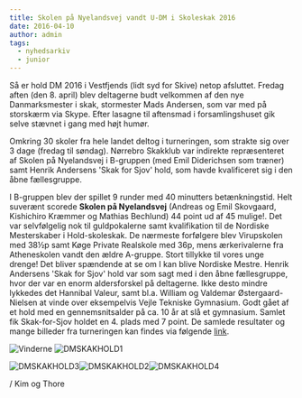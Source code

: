 ```yaml
---
title: Skolen på Nyelandsvej vandt U-DM i Skoleskak 2016
date: 2016-04-10
author: admin
tags:
  - nyhedsarkiv
  - junior
---
```


Så er hold DM 2016 i Vestfjends (lidt syd for Skive) netop afsluttet. Fredag aften (den 8. april) blev deltagerne budt velkommen af den nye Danmarksmester i skak, stormester Mads Andersen, som var med på storskærm via Skype. Efter lasagne til aftensmad i forsamlingshuset gik selve stævnet i gang med højt humør.

Omkring 30 skoler fra hele landet deltog i turneringen, som strakte sig over 3 dage (fredag til søndag). Nørrebro Skakklub var indirekte repræsenteret af Skolen på Nyelandsvej i B-gruppen (med Emil Diderichsen som træner) samt Henrik Andersens 'Skak for Sjov' hold, som havde kvalificeret sig i den åbne fællesgruppe.

I B-gruppen blev der spillet 9 runder med 40 minutters betænkningstid. Helt suverænt scorede **Skolen på Nyelandsvej** (Andreas og Emil Skovgaard, Kishichiro Kræmmer og Mathias Bechlund) 44 point ud af 45 mulige!. Det var selvfølgelig nok til guldpokalerne samt kvalifikation til de Nordiske Mesterskaber i Hold-skoleskak. De nærmeste forfølgere blev Virupskolen med 38½p samt Køge Private Realskole med 36p, mens ærkerivalerne fra Atheneskolen vandt den ældre A-gruppe. Stort tillykke til vores unge drenge! Det bliver spændende at se om I kan blive Nordiske Mestre. Henrik Andersens 'Skak for Sjov' hold var som sagt med i den åbne fællesgruppe, hvor der var en enorm aldersforskel på deltagerne. Ikke desto mindre lykkedes det Hannibal Valeur, samt bl.a. William og Valdemar Østergaard-Nielsen at vinde over eksempelvis Vejle Tekniske Gymnasium. Godt gået af et hold med en gennemsnitsalder på ca. 10 år at slå et gymnasium. Samlet fik Skak-for-Sjov holdet en 4. plads med 7 point. De samlede resultater og mange billeder fra turneringen kan findes via følgende [link](http://holddm.dk/).

![Vinderne](/images/Vinderne.jpg) ![DMSKAKHOLD1](/images/DMSKAKHOLD1-1024x576.jpg)

![DMSKAKHOLD3](/images/DMSKAKHOLD3-300x225.jpg)![DMSKAKHOLD2](/images/DMSKAKHOLD2-300x225.jpg)![DMSKAKHOLD4](/images/DMSKAKHOLD4-300x169.jpg)

/ Kim og Thore
